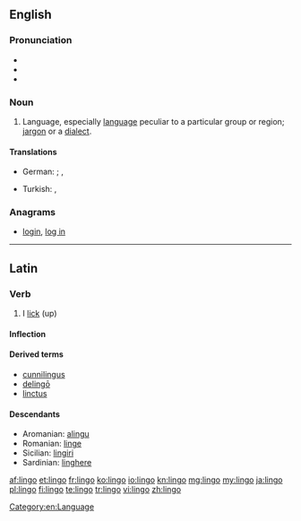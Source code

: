 ==English==

===Pronunciation===
* {{IPA|/ˈlɪŋ.ɡəʊ/}}
* {{audio|en-us-lingo.ogg|Audio (US)}}
* {{rhymes|ɪŋɡəʊ}}

===Noun===
{{en-noun|pl2=lingoes}}

# Language, especially [[language]] peculiar to a particular group or region; [[jargon]] or a [[dialect]].

====Translations====
{{trans-top}}
* German: {{linguistics}} {{t|de|Fachjargon|m}}; {{colloquial}} {{t|de|Fachchinesisch|n}}, {{t|de|Kauderwelsch|n}}
{{trans-mid}}
* Turkish: {{linguistics}} {{t|tr|altdil}}, {{t|tr|meslek dili}}
{{trans-bottom}}

===Anagrams===
* [[login#English|login]], [[log in#English|log in]]

[[Category:en:Language]]
----

==Latin==

===Verb===
{{la-verb|lingo|lingō|lingere|lingere|linxi|linxī|linctum|linctum}}

# I [[lick]] (up)

====Inflection====
{{la-conj-3rd|ling|linx|linct}}

====Derived terms====
* [[cunnilingus]]
* [[delingo|delingō]]
* [[linctus]]

====Descendants====
* Aromanian: [[alingu]]
* Romanian: [[linge]]
* Sicilian: [[lingiri]]
* Sardinian: [[linghere]]

[[af:lingo]]
[[et:lingo]]
[[fr:lingo]]
[[ko:lingo]]
[[io:lingo]]
[[kn:lingo]]
[[mg:lingo]]
[[my:lingo]]
[[ja:lingo]]
[[pl:lingo]]
[[fi:lingo]]
[[te:lingo]]
[[tr:lingo]]
[[vi:lingo]]
[[zh:lingo]]